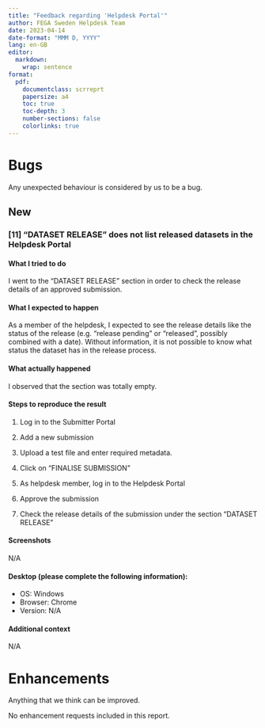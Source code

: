 ```yaml
---
title: "Feedback regarding 'Helpdesk Portal'"
author: FEGA Sweden Helpdesk Team
date: 2023-04-14
date-format: "MMM D, YYYY"
lang: en-GB
editor: 
  markdown: 
    wrap: sentence
format:
  pdf:
    documentclass: scrreprt
    papersize: a4
    toc: true
    toc-depth: 3
    number-sections: false
    colorlinks: true
---
```



# Bugs

Any unexpected behaviour is considered by us to be a bug.

## New

### [11] “DATASET RELEASE” does not list released datasets in the Helpdesk Portal

#### What I tried to do

I went to the “DATASET RELEASE” section in order to check the release details of an approved submission.

#### What I expected to happen

As a member of the helpdesk, I expected to see the release details like the status of the release (e.g. “release pending” or “released”, possibly combined with a date). Without information, it is not possible to know what status the dataset has in the release process.

#### What actually happened

I observed that the section was totally empty.

#### Steps to reproduce the result

1. Log in to the Submitter Portal

2. Add a new submission
3. Upload a test file and enter required metadata.
4. Click on "FINALISE SUBMISSION"
5. As helpdesk member, log in to the Helpdesk Portal

6. Approve the submission
7. Check the release details of the submission under the section “DATASET RELEASE”

#### Screenshots

N/A

#### Desktop (please complete the following information):

 - OS: Windows
 - Browser: Chrome
 - Version: N/A

#### Additional context

N/A


# Enhancements

Anything that we think can be improved.

No enhancement requests included in this report.